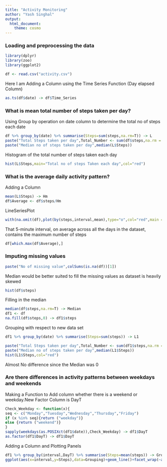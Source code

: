---
title: "Activity Monitoring"
author: "Yash Singhal"
output:
  html_document:
    theme: cosmo
---

### Loading and preprocessing the data

```{r include=FALSE}
library(dplyr)
library(zoo)
library(ggplot2)
```


```{r}

df <- read.csv("activity.csv")

```


Here I am Adding a Column using the Time Series Function (Day elapsed Column)

```{r}
as.ts(df$date) -> df$Time_Series
```

### What is mean total number of steps taken per day?

Using Group by operation on date column to determine the total no of steps each date

```{r}
df %>% group_by(date) %>% summarise(Steps=sum(steps,na.rm=T)) -> L
paste("Total Steps taken per day",Total_Number <- sum(df$steps,na.rm = T)/max(df$Time_Series))
paste("Median no of steps taken per day",median(L$Steps))

```

Histogram of the total number of steps taken each day

```{r}
hist(L$Steps,main="Total no of steps Taken each day",col="red")
```

### What is the average daily activity pattern?

Adding a Column

```{r}

mean(L$Steps) -> Hm
df$Average <- df$steps/Hm
```

LineSeriesPlot

```{r}
with(na.omit(df),plot(by(steps,interval,mean),type="o",col="red",main = "Average Steps 5 minute interval"))

```

That 5-minute interval, on average across all the days in the dataset, contains the maximum number of steps

```{r}
df[which.max(df$Average),]
```

### Imputing missing values

```{r}
paste("No of missing value",colSums(is.na(df))[1])
```

Median would be better suited to fill the missing values as dataset is heavily skewed

```{r}
hist(df$steps)
```

Filling in the median

```{r}
median(df$steps,na.rm=T) -> Median
df1 <- df
na.fill(df$steps,0) -> df1$steps
```

Grouping with respect to new data set

```{r}
df1 %>% group_by(date) %>% summarise(Steps=sum(steps)) -> L1
```

```{r}
paste("Total Steps taken per day",Total_Number <- sum(df1$steps,na.rm = T)/max(df$Time_Series))
paste("Median no of steps taken per day",median(L1$Steps))
hist(L1$Steps,col="red")
```

Almost No difference since the Median was 0

### Are there differences in activity patterns between weekdays and weekends

Making a Function to Add column whether there is a weekend or weekday.New Factor Column is DayT

```{r}
Check_Weekday <- function(x){
seq <- c("Monday","Tuesday","Wednesday","Thursday","Friday")
if (x %in% seq){return ("weekday")}
else {return ("weekend")}
}
sapply(weekdays(as.POSIXct(df1$date)),Check_Weekday) -> df1$DayT
as.factor(df1$DayT) -> df1$DayT

```

Adding a Column and Plotting Panels

```{r}
df1 %>% group_by(interval,DayT) %>% summarise(Steps=mean(steps)) -> Grouping
ggplot(aes(x=interval,y=Steps),data=Grouping)+geom_line()+facet_wrap(~as.factor(DayT))
```

